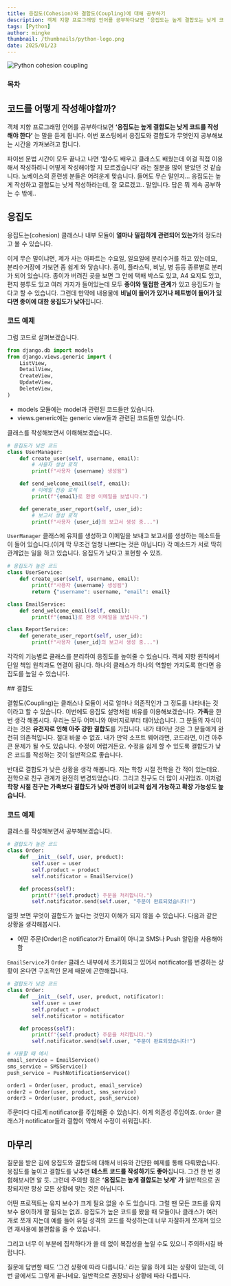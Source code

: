 ```yaml
---
title: 응집도(Cohesion)와 결합도(Coupling)에 대해 공부하기
description: 객체 지향 프로그래밍 언어를 공부하다보면 ‘응집도는 높게 결합도는 낮게 코드를 작성해야 한다’ 는 말을 듣게 됩니다. 이번 포스팅에서 응집도와 결합도가 무엇인지 공부해보는 시간을 가져보려고 합니다.
tags: [Python]
author: mingke
thumbnail: /thumbnails/python-logo.png
date: 2025/01/23
---
```


<Image src="/thumbnails/python-logo.png" alt="Python cohesion coupling" />

### 목차

## 코드를 어떻게 작성해야할까?

객체 지향 프로그래밍 언어를 공부하다보면 **‘응집도는 높게 결합도는 낮게 코드를 작성해야 한다’** 는 말을 듣게 됩니다. 이번 포스팅에서 응집도와 결합도가 무엇인지 공부해보는 시간을 가져보려고 합니다.

파이썬 문법 시간이 모두 끝나고 나면 ‘함수도 배우고 클래스도 배웠는데 이걸 직접 이용해서 작성하려니 어떻게 작성해야할 지 모르겠습니다’ 라는 질문을 많이 받았던 것 같습니다. 노베이스의 훈련생 분들은 어려운게 맞습니다. 들어도 무슨 말인지… 응집도는 높게 작성하고 결합도는 낮게 작성하라는데, 잘 모르겠고.. 말입니다. 답은 뭐 계속 공부하는 수 밖에..

## 응집도

응집도는(cohesion) 클래스나 내부 모듈이 **얼마나 밀접하게 관련되어 있는가**의 정도라고 볼 수 있습니다.

이게 무슨 말이냐면, 제가 사는 아파트는 수요일, 일요일에 분리수거를 하고 있는데요, 분리수거장에 가보면 좀 쉽게 와 닿습니다. 종이, 플라스틱, 비닐, 병 등등 종류별로 분리가 되어 있습니다. 종이가 버려진 곳을 보면 그 안에 택배 박스도 있고, A4 요지도 있고, 편지 봉투도 있고 여러 가지가 들어있는데 모두 **종이와 밀접한 관계**가 있고 응집도가 높다고 할 수 있습니다. 그런데 만약에 내용물에 **비닐이 들어가 있거나 페트병이 들어가 있다면 종이에 대한 응집도가 낮아**집니다.

### 코드 예제

그럼 코드로 살펴보겠습니다.

```python
from django.db import models
from django.views.generic import (
    ListView,
    DetailView,
    CreateView,
    UpdateView,
    DeleteView,
)
```

- models 모듈에는 model과 관련된 코드들만 있습니다.
- views.generic에는 generic view들과 관련된 코드들만 있습니다.

클래스를 작성해보면서 이해해보겠습니다.

```python
# 응집도가 낮은 코드
class UserManager:
    def create_user(self, username, email):
        # 사용자 생성 로직
        print(f"사용자 {username} 생성됨")

    def send_welcome_email(self, email):
        # 이메일 전송 로직
        print(f"{email}로 환영 이메일을 보냅니다.")

    def generate_user_report(self, user_id):
        # 보고서 생성 로직
        print(f"사용자 {user_id}의 보고서 생성 중...")
```

`UserManager` 클래스에 유저를 생성하고 이메일을 보내고 보고서를 생성하는 메소드들이 들어 있습니다.(이게 막 무조건 엄청 나쁘다는 것은 아닙니다) 각 메소드가 서로 딱히 관계없는 일을 하고 있습니다. 응집도가 낮다고 표현할 수 있죠.

```python
# 응집도가 높은 코드
class UserService:
    def create_user(self, username, email):
        print(f"사용자 {username} 생성됨")
        return {"username": username, "email": email}

class EmailService:
    def send_welcome_email(self, email):
        print(f"{email}로 환영 이메일을 보냅니다.")

class ReportService:
    def generate_user_report(self, user_id):
        print(f"사용자 {user_id}의 보고서 생성 중...")
```

각각의 기능별로 클래스를 분리하여 응집도를 높여줄 수 있습니다. 객체 지향 원칙에서 단일 책임 원칙과도 연결이 됩니다. 하나의 클래스가 하나의 역할만 가지도록 한다면 응집도를 높일 수 있습니다.

<Ads />
## 결합도

결합도(Coupling)는 클래스나 모듈이 서로 얼마나 의존적인가 그 정도를 나타내는 것이라고 할 수 있습니다. 이번에도 응집도 설명처럼 비유를 이용해보겠습니다. **가족**을 한 번 생각 해봅시다. 우리는 모두 어머니와 아버지로부터 태어났습니다. 그 분들의 자식이라는 것은 **유전자로 인해 아주 강한 결합도**를 가집니다. 내가 태어난 것은 그 분들에게 완전히 의존적입니다. 절대 바꿀 수 없죠. 내가 만약 소프트 웨어라면, 코드라면, 이건 아주 큰 문제가 될 수도 있습니다. 수정이 어렵거든요. 수정을 쉽게 할 수 있도록 결합도가 낮은 코드를 작성하는 것이 일반적으로 좋습니다.

반대로 결합도가 낮은 상황을 생각 해봅니다. 저는 학창 시절 전학을 간 적이 있는데요. 전학으로 친구 관계가 완전히 변경되었습니다. 그리고 친구도 더 많이 사귀었죠. 이처럼 **학창 시절 친구는 가족보다 결합도가 낮아 변경이 비교적 쉽게 가능하고 확장 가능성도 높습니다.**

### 코드 예제

클래스를 작성해보면서 공부해보겠습니다.

```python
# 결합도가 높은 코드
class Order:
    def __init__(self, user, product):
        self.user = user
        self.product = product
        self.notificator = EmailService()

    def process(self):
        print(f"{self.product} 주문을 처리합니다.")
        self.notificator.send(self.user, "주문이 완료되었습니다!")
```

얼핏 보면 무엇이 결합도가 높다는 것인지 이해가 되지 않을 수 있습니다. 다음과 같은 상황을 생각해봅시다.

- 어떤 주문(Order)은 notificator가 Email이 아니고 SMS나 Push 알림을 사용해야함

`EmailService`가 `Order` 클래스 내부에서 초기화되고 있어서 notificator를 변경하는 상황이 온다면 구조적인 문제 때문에 곤란해집니다.

```python
# 결합도가 낮은 코드
class Order:
    def __init__(self, user, product, notificator):
        self.user = user
        self.product = product
        self.notificator = notificator

    def process(self):
        print(f"{self.product} 주문을 처리합니다.")
        self.notificator.send(self.user, "주문이 완료되었습니다!")

# 사용할 때 예시
email_service = EmailService()
sms_service = SMSService()
push_service = PushNotificationService()

order1 = Order(user, product, email_service)
order2 = Order(user, product, sms_service)
order3 = Order(user, product, push_service)
```

주문마다 다르게 notificator를 주입해줄 수 있습니다. 이게 의존성 주입이죠. `Order` 클래스가 notificator들과 결합이 약해서 수정이 쉬워집니다.

<Ads />

## 마무리

질문을 받은 김에 응집도와 결합도에 대해서 비유와 간단한 예제를 통해 다뤄봤습니다. 응집도를 높이고 결합도를 낮추면 **테스트 코드를 작성하기도 좋아**집니다. 그건 한 번 경험해보시면 알 듯. 그런데 주의할 점은 **‘응집도는 높게 결합도는 낮게’ 가** 일반적으로 권장되지만 항상 모든 상황에 맞는 것은 아닙니다.

어떤 프로젝트는 유지 보수가 크게 필요 없을 수 도 있습니다. 그럴 땐 모든 코드를 유지 보수 용이하게 짤 필요는 없죠. 응집도가 높은 코드를 봤을 때 모듈이나 클래스가 여러 개로 쪼개 지는데 예를 들어 유틸 성격의 코드를 작성하는데 너무 자잘하게 쪼개져 있으면 재사용에 불편함을 줄 수 있습니다.

그리고 너무 이 부분에 집착하다가 쓸 데 없이 복잡성을 높일 수도 있으니 주의하시길 바랍니다.

질문에 답변할 때도 ‘그건 상황에 따라 다릅니다.’ 라는 말을 하게 되는 상황이 있는데, 이번 글에서도 그렇게 끝나네요. 일반적으로 권장되나 상황에 따라 다릅니다.

<Link url="https://chaechae.life/blog/python-async-comparison" />

